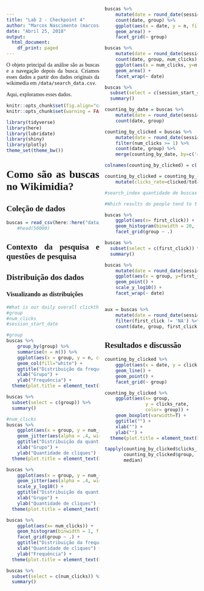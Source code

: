 ```yaml
---
title: "Lab 2 - Checkpoint 4"
author: "Marcos Nascimento (marcosantonio@copin.ufcg.edu.br)"
date: "Abril 25, 2018"
output:
  html_document:
    df_print: paged
---
```


<style>
    body {text-align: justify;
    font-family: "Times New Roman";
    -webkit-column-count:2;}
</style>

O objeto principal da análise são as buscas e a navegação depois da busca. Criamos esses dados a partir dos dados originais da wikimedia em `/data/search_data.csv`. 

Aqui, exploramos esses dados. 

```r
knitr::opts_chunk$set(fig.align="center", fig.width=7, fig.height=4)
knitr::opts_chunk$set(warning = FALSE)

library(tidyverse)
library(here)
library(lubridate)
library(shiny)
library(plotly)
theme_set(theme_bw())
```

# Como são as buscas no Wikimidia?

## Coleção de dados

```r
buscas = read_csv(here::here("data/search_data.csv")) #%>%
    #head(50000)
```

## Contexto da pesquisa e questões de pesquisa

## Distribuição dos dados
### Visualizando as distribuições
```r
#What is our daily overall clickthrough rate? How does it vary between the groups?
#group
#num_clicks
#session_start_date
```

```r
#group
buscas %>% 
    group_by(group) %>% 
    summarise(n = n()) %>% 
    ggplot(aes(x = group, y = n, color=group)) + 
    geom_col(fill="white") +
    ggtitle("Distribuição da frequência do grupo da sessão") +
    xlab("Grupo") + 
    ylab("Frequência") +
  theme(plot.title = element_text(hjust = 0.5), legend.position="none")

buscas %>%
  subset(select = c(group)) %>%
  summary()
```

```r
#num_clicks
buscas %>% 
    ggplot(aes(x = group, y = num_clicks)) + 
    geom_jitter(aes(alpha = .4, width = .2, size = .8, color = group)) +
    ggtitle("Distribuição da quantidade de cliques") +
    xlab("Grupo") + 
    ylab("Quantidade de cliques") +
  theme(plot.title = element_text(hjust = 0.5), legend.position="none")

buscas %>% 
    ggplot(aes(x = group, y = num_clicks)) + 
    geom_jitter(aes(alpha = .4, width = .2, size = .8, color = group)) +
    scale_y_log10() +
    ggtitle("Distribuição da quantidade de cliques") +
    xlab("Grupo") + 
    ylab("Quantidade de cliques") +
  theme(plot.title = element_text(hjust = 0.5), legend.position="none")

buscas %>% 
    ggplot(aes(x= num_clicks)) + 
    geom_histogram(binwidth = 1, fill = "white", color = "blue") + 
    facet_grid(group ~ .) +
    ggtitle("Distribuição da frequência da quantidade de cliques") +
    xlab("Quantidade de cliques") + 
    ylab("Frequência") +
  theme(plot.title = element_text(hjust = 0.5), legend.position="none")

buscas %>%
  subset(select = c(num_clicks)) %>%
  summary()
```

```r
buscas %>% 
    mutate(date = round_date(session_start_date, unit = "day")) %>% 
    count(date, group) %>% 
    ggplot(aes(x = date, y = n, fill = group)) +
    geom_area() +
    facet_grid(~ group)

buscas %>% 
    mutate(date = round_date(session_start_date, unit = "day")) %>%
    count(date, group, num_clicks) %>%
    ggplot(aes(x = num_clicks, y=n, fill = group)) +
    geom_area() +
    facet_wrap(~ date)

buscas %>%
  subset(select = c(session_start_date)) %>%
  summary()
```

```r
counting_by_date = buscas %>% 
    mutate(date = round_date(session_start_date, unit = "day")) %>% 
    count(date, group)

counting_by_clicked = buscas %>%
    mutate(date = round_date(session_start_date, unit = "day")) %>%
    filter(num_clicks >= 1) %>%
    count(date, group) %>%
    merge(counting_by_date, by=c('date','group'))

colnames(counting_by_clicked) = c("date", "group", "clicked", "total_sessions")

counting_by_clicked = counting_by_clicked %>%
    mutate(clicks_rate=clicked/total_sessions)
```

```r
#search_index quantidade de buscas na sessão

#Which results do people tend to try first? How does it change day-to-day?

buscas %>%
    ggplot(aes(x= first_click)) + 
    geom_histogram(binwidth = 20, fill = "white", color = "blue") + 
    facet_grid(group ~ .)

buscas %>%
  subset(select = c(first_click)) %>%
  summary()

buscas %>% 
    mutate(date = round_date(session_start_date, unit = "day")) %>%
    ggplot(aes(x = group, y=first_click, color=group)) +
    geom_point() +
    scale_y_log10() +
    facet_wrap(~ date)


aux = buscas %>%
    mutate(date = round_date(session_start_date, unit = "day")) %>%
    filter(first_click != 'NA') %>%
    count(date, group, first_click)
```


## Resultados e discussão

```r
counting_by_clicked %>% 
    ggplot(aes(x = date, y = clicks_rate, color = group)) +
    geom_line() +
    geom_point() +
    facet_grid(~ group)

counting_by_clicked %>% 
    ggplot(aes(x= group, 
               y = clicks_rate,
               color= group)) +
    geom_boxplot(varwidth=T) +
    ggtitle("") +
    xlab("") + 
    ylab("") +
  theme(plot.title = element_text(hjust = 0.5), legend.position="none")

tapply(counting_by_clicked$clicks_rate,
       counting_by_clicked$group,
       median)
```

